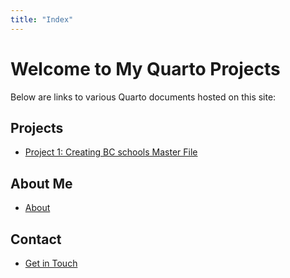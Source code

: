 ```yaml
---
title: "Index"
---
```


# Welcome to My Quarto Projects

Below are links to various Quarto documents hosted on this site:

## Projects

- [Project 1: Creating BC schools Master File](Creating_BC_schools_Master_File.qmd)

## About Me

- [About](about.qmd)

## Contact

- [Get in Touch](contact.qmd)
